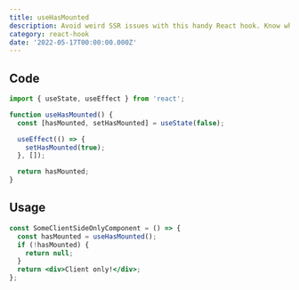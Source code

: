 ```yaml
---
title: useHasMounted
description: Avoid weird SSR issues with this handy React hook. Know whether you're rendering on the client or server!
category: react-hook
date: '2022-05-17T00:00:00.000Z'
---
```


## Code

```jsx
import { useState, useEffect } from 'react';

function useHasMounted() {
  const [hasMounted, setHasMounted] = useState(false);

  useEffect(() => {
    setHasMounted(true);
  }, []);

  return hasMounted;
}
```

## Usage

```jsx
const SomeClientSideOnlyComponent = () => {
  const hasMounted = useHasMounted();
  if (!hasMounted) {
    return null;
  }
  return <div>Client only!</div>;
};
```

